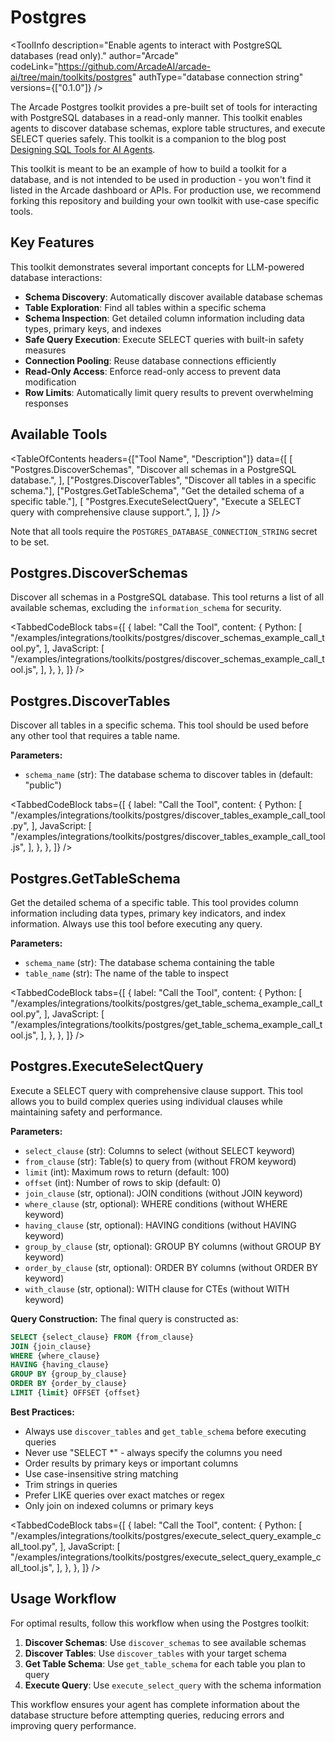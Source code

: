 # Postgres


<ToolInfo
  description="Enable agents to interact with PostgreSQL databases (read only)."
  author="Arcade"
  codeLink="https://github.com/ArcadeAI/arcade-ai/tree/main/toolkits/postgres"
  authType="database connection string"
  versions={["0.1.0"]}
/>

<Badges repo="arcadeai/arcade-postgres" />

The Arcade Postgres toolkit provides a pre-built set of tools for interacting with PostgreSQL databases in a read-only manner. This toolkit enables agents to discover database schemas, explore table structures, and execute SELECT queries safely. This toolkit is a companion to the blog post [Designing SQL Tools for AI Agents](https://blog.arcade.dev/sql-tools-ai-agents-security).

<Callout type="info">
This toolkit is meant to be an example of how to build a toolkit for a database, and is not intended to be used in production - you won't find it listed in the Arcade dashboard or APIs. For production use, we recommend forking this repository and building your own toolkit with use-case specific tools.
</Callout>

## Key Features

This toolkit demonstrates several important concepts for LLM-powered database interactions:

- **Schema Discovery**: Automatically discover available database schemas
- **Table Exploration**: Find all tables within a specific schema
- **Schema Inspection**: Get detailed column information including data types, primary keys, and indexes
- **Safe Query Execution**: Execute SELECT queries with built-in safety measures
- **Connection Pooling**: Reuse database connections efficiently
- **Read-Only Access**: Enforce read-only access to prevent data modification
- **Row Limits**: Automatically limit query results to prevent overwhelming responses

## Available Tools

<TableOfContents
  headers={["Tool Name", "Description"]}
  data={[
    [
      "Postgres.DiscoverSchemas",
      "Discover all schemas in a PostgreSQL database.",
    ],
    ["Postgres.DiscoverTables", "Discover all tables in a specific schema."],
    ["Postgres.GetTableSchema", "Get the detailed schema of a specific table."],
    [
      "Postgres.ExecuteSelectQuery",
      "Execute a SELECT query with comprehensive clause support.",
    ],
  ]}
/>

Note that all tools require the `POSTGRES_DATABASE_CONNECTION_STRING` secret to be set.

## Postgres.DiscoverSchemas

Discover all schemas in a PostgreSQL database. This tool returns a list of all available schemas, excluding the `information_schema` for security.

<TabbedCodeBlock
  tabs={[
    {
      label: "Call the Tool",
      content: {
        Python: [
          "/examples/integrations/toolkits/postgres/discover_schemas_example_call_tool.py",
        ],
        JavaScript: [
          "/examples/integrations/toolkits/postgres/discover_schemas_example_call_tool.js",
        ],
      },
    },
  ]}
/>

## Postgres.DiscoverTables

Discover all tables in a specific schema. This tool should be used before any other tool that requires a table name.

**Parameters:**

- `schema_name` (str): The database schema to discover tables in (default: "public")

<TabbedCodeBlock
  tabs={[
    {
      label: "Call the Tool",
      content: {
        Python: [
          "/examples/integrations/toolkits/postgres/discover_tables_example_call_tool.py",
        ],
        JavaScript: [
          "/examples/integrations/toolkits/postgres/discover_tables_example_call_tool.js",
        ],
      },
    },
  ]}
/>

## Postgres.GetTableSchema

Get the detailed schema of a specific table. This tool provides column information including data types, primary key indicators, and index information. Always use this tool before executing any query.

**Parameters:**

- `schema_name` (str): The database schema containing the table
- `table_name` (str): The name of the table to inspect

<TabbedCodeBlock
  tabs={[
    {
      label: "Call the Tool",
      content: {
        Python: [
          "/examples/integrations/toolkits/postgres/get_table_schema_example_call_tool.py",
        ],
        JavaScript: [
          "/examples/integrations/toolkits/postgres/get_table_schema_example_call_tool.js",
        ],
      },
    },
  ]}
/>

## Postgres.ExecuteSelectQuery

Execute a SELECT query with comprehensive clause support. This tool allows you to build complex queries using individual clauses while maintaining safety and performance.

**Parameters:**

- `select_clause` (str): Columns to select (without SELECT keyword)
- `from_clause` (str): Table(s) to query from (without FROM keyword)
- `limit` (int): Maximum rows to return (default: 100)
- `offset` (int): Number of rows to skip (default: 0)
- `join_clause` (str, optional): JOIN conditions (without JOIN keyword)
- `where_clause` (str, optional): WHERE conditions (without WHERE keyword)
- `having_clause` (str, optional): HAVING conditions (without HAVING keyword)
- `group_by_clause` (str, optional): GROUP BY columns (without GROUP BY keyword)
- `order_by_clause` (str, optional): ORDER BY columns (without ORDER BY keyword)
- `with_clause` (str, optional): WITH clause for CTEs (without WITH keyword)

**Query Construction:**
The final query is constructed as:

```sql
SELECT {select_clause} FROM {from_clause}
JOIN {join_clause}
WHERE {where_clause}
HAVING {having_clause}
GROUP BY {group_by_clause}
ORDER BY {order_by_clause}
LIMIT {limit} OFFSET {offset}
```

**Best Practices:**

- Always use `discover_tables` and `get_table_schema` before executing queries
- Never use "SELECT \*" - always specify the columns you need
- Order results by primary keys or important columns
- Use case-insensitive string matching
- Trim strings in queries
- Prefer LIKE queries over exact matches or regex
- Only join on indexed columns or primary keys

<TabbedCodeBlock
  tabs={[
    {
      label: "Call the Tool",
      content: {
        Python: [
          "/examples/integrations/toolkits/postgres/execute_select_query_example_call_tool.py",
        ],
        JavaScript: [
          "/examples/integrations/toolkits/postgres/execute_select_query_example_call_tool.js",
        ],
      },
    },
  ]}
/>

## Usage Workflow

For optimal results, follow this workflow when using the Postgres toolkit:

1. **Discover Schemas**: Use `discover_schemas` to see available schemas
2. **Discover Tables**: Use `discover_tables` with your target schema
3. **Get Table Schema**: Use `get_table_schema` for each table you plan to query
4. **Execute Query**: Use `execute_select_query` with the schema information

This workflow ensures your agent has complete information about the database structure before attempting queries, reducing errors and improving query performance.

<ToolFooter pipPackageName="arcade_postgres"/>
